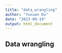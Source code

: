```yaml
---
title: "data_wrangling"
author: "Yuxuan Du"
date: "2023-09-19"
output: html_document
---
```


## Data wrangling



```r
```